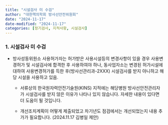 ```yaml
---
title: "시설검사 미 수검"
author: "대한핵의학회 방사선안전위원회"
date: "2024-11-17"
date-modified: "2024-11-17"
categories: [정기검사, 지적사항, 시설검사]
---
```


### 1. 시설검사 미 수검

-   방사성동위원소 사용허가자는 허가받은 사용시설등의 변경사항이 있을 경우 사용변경허가 및 시설검사에 합격한 후 사용하여야 하나, 동사업자소는 변경된 허가시설에 대하여 사용변경허가를 득한 후(방사선관리과-2XXX) 시설검사를 받지 아니하고 해당 시설을 사용하고 있음.

    -   서류상의 한국원자력안전기술원(KINS) 지적에는 해당병원 방사선안전관리자가 시설검사를 받지 않은 이유가 나타나 있지 않습니다. 자세한 내용이 있다면 더 도움이 될 것입니다.

    -   개선조치계획이 어떻게 제출되었고 차기년도 점검에서는 개선되었는지 내용 추가가 필요합니다. (2024.11.17 김병일 제안)
